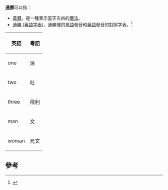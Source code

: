 '''通勝'''可以指︰
* [[黃曆|黃曆]]，是一種表示當天吉凶的[[曆法|曆法]]。
* [[通勝_(英語字表)|通勝 (英語字表)]]，通勝裡的[[粵語|粵語]]發音和[[英語|英語]]發音的對照字表。<ref>{{Cite web |url=http://paper.wenweipo.com/2006/06/01/OT0606010003.htm |title=文匯報：通勝學英文 |access-date=2012-02-12 |archive-date=2020-11-26 |archive-url=https://web.archive.org/web/20201126010342/http://paper.wenweipo.com/2006/06/01/OT0606010003.htm |dead-url=no }}</ref>
{| class="wikitable"
!英語!!粵語
|-
|one||溫
|-
|two||吐
|-
|three||飛利
|-
|man||文
|-
|woman||烏文
|}

==參考==
{{reflist}}

{{disambig}}